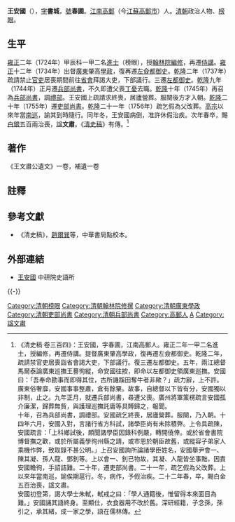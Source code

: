 {{Otheruses|other=名为王安國的其他人物|王安國}}
{{Otheruses|other=名为王文肃的其他人物|王文肃}}
{{明清人物信息框
| 姓名 = 王安國
| 原名 =
| 圖片名稱= 王安國.jpg
| 圖片大小 = 200px
| 圖片說明 = 《[[清代學者象傳|清代學者象傳]]》第一集之王安國像
| 最高職務 = 光祿大夫經筵講官吏部尚書
| 國家 = 大清
| 爵位 =
| 籍貫 = [[江南省|江南]][[高郵縣|高郵縣]]
| 族裔 = 漢族
| 旗籍 = 
| 字號 = 字書城，號春圃
| 諡號 = 文肅
| 出生日期 = [[康熙|康熙]]三十三年（1694年）
| 出生地點 = [[江南省|江南]][[高郵縣|高郵縣]]
| 逝世日期 = [[乾隆|乾隆]]二十二年（1757年）
| 逝世地點 = [[京師|京師]]
| 墓葬 = 
| 配偶 =
| 親屬 =（子）[[王念孫|王念孫]]、（孫）[[王引之|王引之]]
| 出身 = 
* 雍正二年甲辰科進士及第
| 經歷 = 
| 著作 =
*《王文肅公遺文》一卷，補遺一卷
}}

'''王安國'''（{{bd|1694年||1757年|catIdx=Y姚}}），[[表字|字]]'''書城'''，[[號|號]]'''春圃'''。[[江南省|江南]][[高郵|高郵]]（今[[江蘇|江蘇]][[高郵市|高郵市]]）人。[[清朝|清朝]]政治人物、[[榜眼|榜眼]]。

==生平==
[[雍正|雍正]]二年（1724年）甲辰科一甲二名[[進士|進士]]（榜眼），授[[翰林院編修|翰林院編修]]，再遷[[侍講|侍講]]。[[雍正|雍正]]十二年（1734年）出督[[廣東|廣東]]肇高[[學政|學政]]，復再遷[[左僉都御史|左僉都御史]]。[[乾隆|乾隆]]二年（1737年）疏請禁止[[官吏|官吏]]居喪期間前往[[省會|省會]]拜謁大吏，下部議行。三遷[[左都御史|左都御史]]。[[乾隆|乾隆]]九年（1744年）正月遷[[兵部尚書|兵部尚書]]，不久即遭父喪[[丁憂|丁憂]]去職。[[乾隆|乾隆]]十年（1745年）再召為[[兵部尚書|兵部尚書]]，調[[禮部|禮部]]。王安國上疏請求終喪，居廬營葬。服闋後方才入朝。[[乾隆|乾隆]]二十年（1755年）遷[[吏部尚書|吏部尚書]]。[[乾隆|乾隆]]二十一年（1756年）疏乞假為父改葬。[[清高宗|高宗]]以來年當[[南巡|南巡]]，諭其到時隨行。同年冬，王安國病倒，准許休假治疾。次年春卒，賜[[白銀|白銀]]五百兩治喪，[[諡|諡]]'''文肅'''。《[[清史稿|清史稿]]》有傳。<ref>《清史稿·卷三百四》：王安國，字春圃，江南高郵人。雍正二年一甲二名進士，授編修，再遷侍講。提督廣東肇高學政，復再遷左僉都御史。乾隆二年，疏請禁官吏居喪詣省會謁大吏，下部議行。復三遷左都御史。五年，兩江總督馬爾泰論廣東巡撫王謩徇縱，命安國往按，即命以左都御史領廣東巡撫。安國曰：「吾奉命勘事而即得其位，古所譏蹊田奪牛者非歟？」疏力辭，上不許。廣東俗奢靡，安國事事整肅，倉有餘粟。故事，自總督以下皆有分，安國獨以非制，止之。九年正月，就遷兵部尚書，尋遭父喪。廣州將軍策楞疏言安國孤介廉潔，歸葬無貲，與護理巡撫託庸等具賻歸之，報聞。<br>十年，召為兵部尚書，調禮部。安國疏乞終喪，居廬營葬。服闋，乃入朝。十四年六月，安國入對，言諸行省方科試，諸學臣尚有未除積弊。上令具疏陳，安國疏言：「上科鄉試後，頗聞諸學臣因錄科例嚴，轉開僥倖。或於省會書院博督撫之歡，或於所屬義學徇州縣之請，或市恩於朝臣故舊，或縱容子弟家人乘機作弊，致取錄不甚公明。」上召安國詢所論諸學臣姓名，安國舉尹會一、陳其凝、孫人龍、鄧釗等。上以會一、釗已物故，其凝、人龍皆坐事黜，因責安國瞻徇，手詔詰難。二十年，遷吏部尚書。二十一年，疏乞假為父改葬。上以來年當南巡，諭俟期扈行。冬，病作，予假治疾。二十二年春，卒，賜白金五百治喪，諡文肅。<br>安國初登第，謁大學士朱軾，軾戒之曰：「學人通籍後，惟留得本來面目為難。」安國誦其語終身。至顯仕，衣食器用不改於舊。深研經籍，子念孫，孫引之，承其緒，成一家之學，語在儒林傳。</ref>

==著作==
《王文肅公遺文》一卷，補遺一卷

==註釋==
{{reflist}}

==參考文獻==
*《清史稿》，[[趙爾巽|趙爾巽]]等，中華書局點校本。

==外部連結==
*[http://archive.ihp.sinica.edu.tw/ttscgi/ttsquery?0:0:mctauac:NO%3DNO33 王安國] {{Wayback|url=http://archive.ihp.sinica.edu.tw/ttscgi/ttsquery?0:0:mctauac:NO%3DNO33 |date=20160304204637 }} 中研院史語所

{{-}}
{{start box}}
{{s-off}}
{{succession box|[[黃廷桂|黃廷桂]]|[[汪由敦|汪由敦]]|[[清朝吏部尚书列表#吏部漢尚書|吏部漢尚書]]|<small>乾隆二十年五月辛卯－乾隆二十一年十一月壬戌<br />（1755年6月27日－1757年1月18日）</small>}}
{{end box}}

{{雍正二年甲辰科殿試金榜}}
{{DEFAULTSORT:Wang王}}
[[Category:清朝榜眼|Category:清朝榜眼]]
[[Category:清朝翰林院修撰|Category:清朝翰林院修撰]]
[[Category:清朝廣東學政|Category:清朝廣東學政]]
[[Category:清朝吏部尚書|Category:清朝吏部尚書]]
[[Category:清朝兵部尚書|Category:清朝兵部尚書]]
[[Category:高郵人|Category:高郵人]]
[[Category:王姓|A]]
[[Category:諡文肅|Category:諡文肅]]